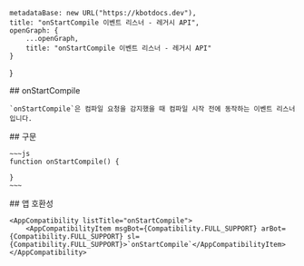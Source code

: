 
    metadataBase: new URL("https://kbotdocs.dev"),
    title: "onStartCompile 이벤트 리스너 - 레거시 API",
    openGraph: {
        ...openGraph,
        title: "onStartCompile 이벤트 리스너 - 레거시 API"
    }
}

<Section>
    ## onStartCompile

    `onStartCompile`은 컴파일 요청을 감지했을 때 컴파일 시작 전에 동작하는 이벤트 리스너입니다.
</Section>
<Section>
    ## 구문

    ~~~js
    function onStartCompile() {

    }
    ~~~
</Section>
<Section>
    ## 앱 호환성

    <AppCompatibility listTitle="onStartCompile">
        <AppCompatibilityItem msgBot={Compatibility.FULL_SUPPORT} arBot={Compatibility.FULL_SUPPORT} sl={Compatibility.FULL_SUPPORT}>`onStartCompile`</AppCompatibilityItem>
    </AppCompatibility>
</Section>